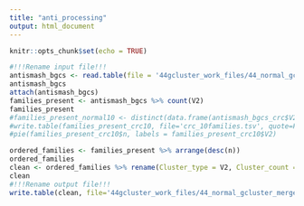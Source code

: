 ```yaml
---
title: "anti_processing"
output: html_document
---
```


```r
knitr::opts_chunk$set(echo = TRUE)
```


```r
#!!!Rename input file!!!
antismash_bgcs <- read.table(file = '44gcluster_work_files/44_normal_gcluster_merged.output.tsv', sep = '\t')
antismash_bgcs
attach(antismash_bgcs)
families_present <- antismash_bgcs %>% count(V2)
families_present
#families_present_normal10 <- distinct(data.frame(antismash_bgcs_crc$V2))
#write.table(families_present_crc10, file='crc_10families.tsv', quote=FALSE, sep='\t', col.names = NA)
#pie(families_present_crc10$n, labels = families_present_crc10$V2)
```

```r
ordered_families <- families_present %>% arrange(desc(n))
ordered_families
clean <- ordered_families %>% rename(Cluster_type = V2, Cluster_count = n)
clean
#!!!Rename output file!!!
write.table(clean, file='44gcluster_work_files/44_normal_gcluster_merged_processed.tsv', quote=FALSE, sep='\t', col.names = NA)
```